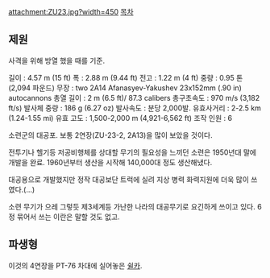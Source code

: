 attachment:ZU23.jpg?width=450
[[목차]]
== 제원 ==

사격을 위해 방열 했을 때를 기준.

길이 : 4.57 m (15 ft)
폭 : 2.88 m (9.44 ft)
전고 : 1.22 m (4 ft)
중량 : 0.95 톤 (2,094 파운드)
무장 : two 2A14 Afanasyev-Yakushev 23x152mm (.90 in) autocannons
총열 길이 : 2 m (6.5 ft)/ 87.3 calibers
총구초속도 : 970 m/s (3,182 ft/s)
발사체 중량 : 186 g (6.27 oz)
발사속도 : 분당 2,000발.
유효사거리 : 2-2.5 km (1.24-1.55 mi)
유효 고도 : 1,500-2,000 m (4,921-6,562 ft)
조작 인원 : 6

소련군의 대공포. 보통 2연장(ZU-23-2, 2A13)을 많이 보았을 것이다.

전투기나 헬기등 저공비행체를 상대할 무기의 필요성을 느끼던 소련은 1950년대 말에 개발을 완료. 1960년부터 생산을 시작해 140,000대 정도 생산해냈다.

대공용으로 개발했지만 정작 대공보단 트럭에 실려 지상 병력 화력지원에 더욱 많이 쓰였다.(...)

소련 무기가 으레 그렇듯 제3세계등 가난한 나라의 대공무기로 요긴하게 쓰이고 있다. 6정 묶어서 쓰는 이란은 말할 것도 없고.


== 파생형 ==

이것의 4연장을 PT-76 차대에 실어놓은 [[쉴카]].
